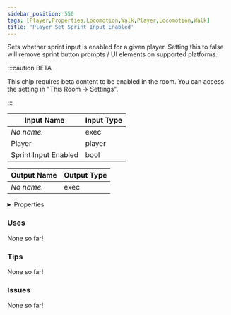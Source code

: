 ```yaml
---
sidebar_position: 550
tags: [Player,Properties,Locomotion,Walk,Player,Locomotion,Walk]
title: 'Player Set Sprint Input Enabled'
---
```


Sets whether sprint input is enabled for a given player. Setting this to false will remove sprint button prompts / UI elements on supported platforms.

:::caution BETA

This chip requires beta content to be enabled in the room. You can access the setting in "This Room -> Settings".

:::


<EsbSvg />

| Input Name | Input Type |
|-----------|-----------|
| *No name.* | exec |
| Player | player |
| Sprint Input Enabled | bool |

| Output Name | Output Type |
|-----------|-----------|
| *No name.* | exec |


<details>
  <summary>Properties</summary>
  <div>
    <div>
    <table>
      <thead>
        <tr>
          <th>Is beta required?</th>
          <th>✅</th>
        </tr>
        <tr>
          <th>Is this chip a trolling risk?</th>
          <th>❌</th>
        </tr>
        <tr>
          <th>Is this chip a role assignment risk?</th>
          <th>❌</th>
        </tr>
        <tr>
          <th>Chip UUID</th>
          <th>68b971bc-30af-44d0-ad2f-50a5bbad1f5e</th>
        </tr>
      </thead>
    </table>
    </div>
  </div>
</details>

### Uses

None so far!

### Tips

None so far!

### Issues

None so far!
